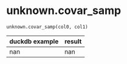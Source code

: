# unknown.covar_samp { #duckops.unknown.covar_samp }

`unknown.covar_samp(col0, col1)`

| duckdb example | result |
| -------------- | ------ |
| nan | nan |
